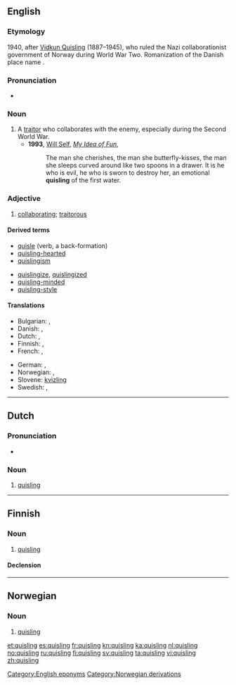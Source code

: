{{also|Quisling}}
==English==

===Etymology===
1940, after [[w:Vidkun Quisling|Vidkun Quisling]] (1887–1945), who ruled the Nazi collaborationist government of Norway during World War Two. Romanization of the Danish place name {{term|Kvislemark|lang=da}}.

===Pronunciation===
* {{IPA|/ˈkwɪzlɪŋ/}}

===Noun===
{{en-noun}}

# A [[traitor]] who collaborates with the enemy, especially during the Second World War.
#* '''1993''', [[w:Will Self|Will Self]], ''[[w:My Idea of Fun|My Idea of Fun]]'',
#*: The man she cherishes, the man she butterfly-kisses, the man she sleeps curved around like two spoons in a drawer.  It is he who is evil, he who is sworn to destroy her, an emotional '''quisling''' of the first water.

===Adjective===
{{en-adj}}

# [[collaborating]]; [[traitorous]]

====Derived terms====
{{rel-top|terms derived from ''quisling (noun)''}}
* [[quisle]] (verb, a back-formation)
* [[quisling-hearted]]
* [[quislingism]]
{{rel-mid}}
* [[quislingize]], [[quislingized]]
* [[quisling-minded]]
* [[quisling-style]]
{{rel-bottom}}

====Translations====
{{trans-top|traitor}}
* Bulgarian: {{t+|bg|предател|m}}, {{t+|bg|изменник|m}}
* Danish: {{t-|da|quisling|c}}, {{t|da|landsforræder|c}}
* Dutch: {{t|nl|quisling|m}}, {{t|nl|landverrader|m}}
* Finnish: {{t+|fi|quisling}}, {{t-|fi|maanpetturi}}
* French: {{t+|fr|quisling}}, {{t+|fr|collabo}}
{{trans-mid}}
* German: {{t-|de|Kollaborateur|m}}, {{t+|de|Verräter|m}}
* Norwegian: {{t+|no|quisling|m}}, {{t|no|landsforræder|m}}
* Slovene: [[kvizling]] {{m}}
* Swedish: {{t+|sv|quisling|c}}, {{t+|sv|landsförrädare|c}}
{{trans-bottom}}

[[Category:English eponyms]]
[[Category:Norwegian derivations]]

----

==Dutch==
===Pronunciation===
* {{IPA|lang=nl|/ˈkʋɪs.lɪŋ/}}

===Noun===
{{nl-noun|g=m|quislingen|quislingetje}}

# [[#English|quisling]]

----

==Finnish==

===Noun===
{{infl|fi|noun}}

# [[#English|quisling]]

====Declension====
{{fi-decl-risti|quisling|||ä}}

----

==Norwegian==

===Noun===
{{infl|no|noun}}

# [[#English|quisling]]

[[et:quisling]]
[[es:quisling]]
[[fr:quisling]]
[[kn:quisling]]
[[ka:quisling]]
[[nl:quisling]]
[[no:quisling]]
[[ru:quisling]]
[[fi:quisling]]
[[sv:quisling]]
[[ta:quisling]]
[[vi:quisling]]
[[zh:quisling]]